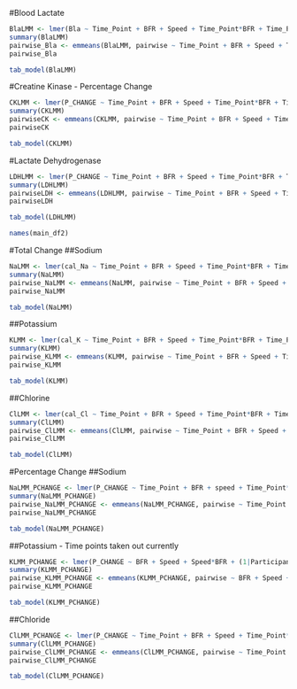#Blood Lactate
```r
BlaLMM <- lmer(Bla ~ Time_Point + BFR + Speed + Time_Point*BFR + Time_Point*Speed + (1|Participant), data = main_df2)
summary(BlaLMM)
pairwise_Bla <- emmeans(BlaLMM, pairwise ~ Time_Point + BFR + Speed + Time_Point*BFR + Time_Point*Speed, adjust="holm")
pairwise_Bla
```

```r
tab_model(BlaLMM)
```

#Creatine Kinase - Percentage Change
```r
CKLMM <- lmer(P_CHANGE ~ Time_Point + BFR + Speed + Time_Point*BFR + Time_Point*Speed + (1|Participant), data = CK_PCHANGE_CL)
summary(CKLMM)
pairwiseCK <- emmeans(CKLMM, pairwise ~ Time_Point + BFR + Speed + Time_Point*BFR + Time_Point*Speed, adjust="holm")
pairwiseCK
```
```r
tab_model(CKLMM)
```

#Lactate Dehydrogenase
```r
LDHLMM <- lmer(P_CHANGE ~ Time_Point + BFR + Speed + Time_Point*BFR + Time_Point*Speed + (1|Participant), data = LDH_PCHANGE_CL)
summary(LDHLMM)
pairwiseLDH <- emmeans(LDHLMM, pairwise ~ Time_Point + BFR + Speed + Time_Point*BFR + Time_Point*Speed, adjust="holm")
pairwiseLDH
```

```r
tab_model(LDHLMM)
```

```r
names(main_df2)

```
#Total Change
##Sodium
```r
NaLMM <- lmer(cal_Na ~ Time_Point + BFR + Speed + Time_Point*BFR + Time_Point*Speed + (1|Participant), data = main_df2)
summary(NaLMM)
pairwise_NaLMM <- emmeans(NaLMM, pairwise ~ Time_Point + BFR + Speed + Time_Point*BFR + Time_Point*Speed, adjust="holm")
pairwise_NaLMM
```

```r
tab_model(NaLMM)
```

##Potassium
```r
KLMM <- lmer(cal_K ~ Time_Point + BFR + Speed + Time_Point*BFR + Time_Point*Speed + (1|Participant), data = main_df2)
summary(KLMM)
pairwise_KLMM <- emmeans(KLMM, pairwise ~ Time_Point + BFR + Speed + Time_Point*BFR + Time_Point*Speed, adjust="holm")
pairwise_KLMM
```

```r
tab_model(KLMM)
```

##Chlorine

```r
ClLMM <- lmer(cal_Cl ~ Time_Point + BFR + Speed + Time_Point*BFR + Time_Point*Speed + (1|Participant), data = main_df2)
summary(ClLMM)
pairwise_ClLMM <- emmeans(ClLMM, pairwise ~ Time_Point + BFR + Speed + Time_Point*BFR + Time_Point*Speed, adjust="holm")
pairwise_ClLMM
```

```r
tab_model(ClLMM)
```

#Percentage Change
##Sodium
```r
NaLMM_PCHANGE <- lmer(P_CHANGE ~ Time_Point + BFR + speed + Time_Point*BFR + Time_Point*speed + (1|Participant), data = sodium_PCHANGE_CL)
summary(NaLMM_PCHANGE)
pairwise_NaLMM_PCHANGE <- emmeans(NaLMM_PCHANGE, pairwise ~ Time_Point + BFR + speed + Time_Point*BFR + Time_Point*speed, adjust="holm")
pairwise_NaLMM_PCHANGE
```

```r
tab_model(NaLMM_PCHANGE)
```

##Potassium - Time points taken out currently
```r
KLMM_PCHANGE <- lmer(P_CHANGE ~ BFR + Speed + Speed*BFR + (1|Participant), data = potassium_PCHANGE_CL)
summary(KLMM_PCHANGE)
pairwise_KLMM_PCHANGE <- emmeans(KLMM_PCHANGE, pairwise ~ BFR + Speed + Speed*BFR, adjust="holm")
pairwise_KLMM_PCHANGE
```

```r
tab_model(KLMM_PCHANGE)
```

##Chloride
```r
ClLMM_PCHANGE <- lmer(P_CHANGE ~ Time_Point + BFR + Speed + Time_Point*BFR + Time_Point*Speed + (1|Participant), data = chloride_PCHANGE_CL)
summary(ClLMM_PCHANGE)
pairwise_ClLMM_PCHANGE <- emmeans(ClLMM_PCHANGE, pairwise ~ Time_Point + BFR + Speed + Time_Point*BFR + Time_Point*Speed, adjust="holm")
pairwise_ClLMM_PCHANGE
```

```r
tab_model(ClLMM_PCHANGE)
```